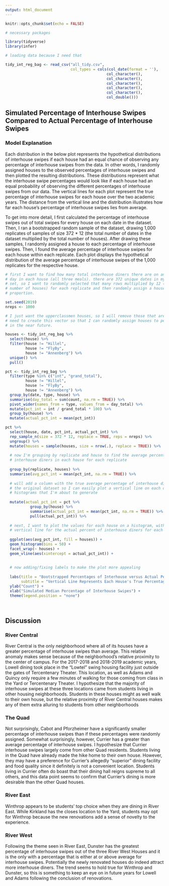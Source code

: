 ```yaml
---
output: html_document
---
```


```r

knitr::opts_chunk$set(echo = FALSE)

# necessary packages

library(tidyverse)
library(infer)

# loading data because I need that

tidy_int_reg_bag <- read_csv("all_tidy.csv",
                             col_types = cols(col_date(format = ''),
                                             col_character(),
                                             col_character(),
                                             col_character(),
                                             col_character(),
                                             col_character(),
                                             col_double()))

```

## Simulated Percentage of Interhouse Swipes Compared to Actual Percentage of Interhouse Swipes

### Model Explanation

Each distribution in the below plot represents the hypothetical distributions of interhouse swipes if each house had an equal chance of observing any percentage of interhouse swipes from the data. In other words, I randomly assigned houses to the observed percentages of interhouse swipes and then plotted the resulting distributions. These distributions represent what the interhouse swipe percentages would look like if each house had an equal probability of observing the different percentages of interhouse swipes from our data. The vertical lines for each plot represent the true percentage of interhouse swipes for each house over the two academic years. The distance from the vertical line and the distribution illustrates how far each house's percentage of interhouse swipes lies from average.

To get into more detail, I first calculated the percentage of interhouse swipes out of total swipes for every house on each date in the dataset. Then, I ran a bootstrapped random sample of the dataset, drawing 1,000 replicates of samples of size 372 * 12 (the total number of dates in the dataset multiplied by the total number of houses). After drawing these samples, I randomly assigned a house to each percentage of interhouse swipes. Then, I found the average percentage of interhouse swipes for each house within each replicate. Each plot displays the hypothetical distribution of the average percentage of interhouse swipes of the 1,000 replicates for the respective house.

```r

# first I want to find how many total interhouse diners there are on any given
# day in each house (all three meals). there are 372 unique dates in my data
# set, so I want to randomly selected that many rows multiplied by 12 (the total
# number of houses) for each replicate and then randomly assign a house to each
# proportion.

set.seed(2019)
nreps <- 1000

# I just want the upperclassmen houses, so I will remove those that are not. I
# need to create this vector so that I can randomly assign houses to percentages
# in the near future.

houses <- tidy_int_reg_bag %>% 
  select(house) %>% 
  filter(house != "Hillel",
         house != "FlyBy",
         house != "Annenberg") %>% 
  unique() %>% 
  pull()

pct <- tidy_int_reg_bag %>% 
  filter(type %in% c("int", "grand_total"),
         house != "Hillel",
         house != "FlyBy",
         house != "Annenberg") %>% 
  group_by(date, type, house) %>% 
  summarise(day_total = sum(count, na.rm = TRUE)) %>% 
  pivot_wider(names_from = type, values_from = day_total) %>% 
  mutate(pct_int = int / grand_total * 100) %>% 
  group_by(house) %>% 
  mutate(actual_pct_int = mean(pct_int))

pct %>% 
  select(house, date, pct_int, actual_pct_int) %>% 
  rep_sample_n(size = 372 * 12, replace = TRUE, reps = nreps) %>% 
  ungroup() %>% 
  mutate(houses = sample(houses, size = nrow(.), replace = TRUE)) %>% 
  
  # now I'm grouping by replicate and house to find the average percent of
  # interhouse diners in each house for each replicate
  
  group_by(replicate, houses) %>% 
  summarise(avg_pct_int = mean(pct_int, na.rm = TRUE)) %>% 
  
  # will add a column with the true average percentage of interhouse diners from
  # the original dataset so I can easily plot a vertical line on each of the
  # histograms that I'm about to generate
  
  mutate(actual_pct_int = pct %>% 
           group_by(house) %>% 
           summarise(actual_pct_int = mean(pct_int, na.rm = TRUE)) %>% 
           pull(actual_pct_int)) %>% 
  
  # next, I want to plot the values for each house on a histogram, with a
  # vertical line for the actual percent of interhouse diners for each house
  
  ggplot(aes(avg_pct_int, fill = houses)) +
  geom_histogram(bins = 50) +
  facet_wrap(~ houses) +
  geom_vline(aes(xintercept = actual_pct_int)) +
  
  
  # now adding/fixing labels to make the plot more appealing
  
  labs(title = "Bootstrapped Percentages of Interhouse versus Actual Percentages",
       subtitle = "Vertical Line Represents Each House's True Percentage of Interhouse Swipes") +
  ylab("Count") +
  xlab("Simulated Median Percentage of Interhouse Swipes") +
  theme(legend.position = "none")
  
  


```


## Discussion

### River Central

River Central is the only neighborhood where all of its houses have a greater percentage of interhouse swipes than average. This relative anomaly makes sense because of the neighborhood's relative proximity to the center of campus. For the 2017-2018 and 2018-2019 academic years, Lowell dining took place in the "Lowtel" swing housing facility just outside the gates of Tercentenary Theater. This location, as well as Adams and Quincy only require a few minutes of walking for those coming from class in the Yard or Tercentenary Theater. I hypothesize that the majority of interhouse swipes at these three locations came from students living in other housing neighborhoods. Students in these houses might as well walk to their own house, but the relative proximity of River Central houses makes any of them extra alluring to students from other neighborhoods

### The Quad

Not surprisingly, Cabot and Pforzheimer have a significantly smaller percentage of interhouse swipes than if these percentages were randomly assigned. Somewhat surprisingly, however, Currier has a greater than average percentage of interhouse swipes. I hypothesize that Currier interhouse swipes largely come from other Quad residents. Students living in the Quad have already made the hike home to their own house. However, they may have a preference for Currier's allegedly "superior" dining facility and food quality since it definitely is not a convenient location. Students living in Currier often do boast that their dining hall reigns supreme to all others, and this data point seems to confirm that Currier's dining is more desirable than the other Quad houses.

### River East

Winthrop appears to be students' top choice when they are dining in River East. While Kirkland has the closes location to the Yard, students may opt for Winthrop because the new renovations add a sense of novelty to the experience.

### River West

Following the theme seen in River East, Dunster has the greatest percentage of interhouse swipes out of the three River West Houses and it is the only with a percentage that is either at or above average for interhouse swipes. Potentially the newly renovated houses do indeed attract more interhouse diners. The trend seems to hold true for Winthrop and Dunster, so this is something to keep an eye on in future years for Lowell and Adams following the conclusion of renovations.